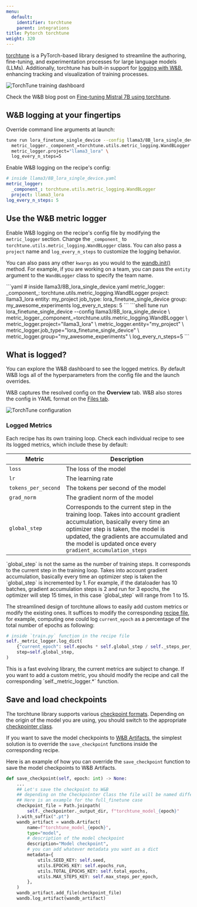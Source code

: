 ```yaml
---
menu:
  default:
    identifier: torchtune
    parent: integrations
title: Pytorch torchtune
weight: 320
---
```

<Card title="Try in Colab" href="https://colab.research.google.com/github/wandb/examples/blob/master/colabs/torchtune/torchtune_and_wandb.ipynb" icon="python"/>

[torchtune](https://pytorch.org/torchtune/stable/index.html) is a PyTorch-based library designed to streamline the authoring, fine-tuning, and experimentation processes for large language models (LLMs). Additionally, torchtune has built-in support for [logging with W&B](https://pytorch.org/torchtune/stable/deep_dives/wandb_logging.html), enhancing tracking and visualization of training processes.

<Frame>
    <img src="/images/integrations/torchtune_dashboard.png" alt="TorchTune training dashboard"  />
</Frame>

Check the W&B blog post on [Fine-tuning Mistral 7B using torchtune](https://wandb.ai/capecape/torchtune-mistral/reports/torchtune-The-new-PyTorch-LLM-fine-tuning-library---Vmlldzo3NTUwNjM0).

## W&B logging at your fingertips

<Tabs>
<Tab title="Command line">
Override command line arguments at launch:

```bash
tune run lora_finetune_single_device --config llama3/8B_lora_single_device \
  metric_logger._component_=torchtune.utils.metric_logging.WandBLogger \
  metric_logger.project="llama3_lora" \
  log_every_n_steps=5
```
</Tab>
<Tab title="Recipe">
Enable W&B logging on the recipe's config:

```yaml
# inside llama3/8B_lora_single_device.yaml
metric_logger:
  _component_: torchtune.utils.metric_logging.WandBLogger
  project: llama3_lora
log_every_n_steps: 5
```
</Tab>
</Tabs>

## Use the W&B metric logger

Enable W&B logging on the recipe's config file by modifying the `metric_logger` section. Change the `_component_` to `torchtune.utils.metric_logging.WandBLogger` class. You can also pass a `project` name and `log_every_n_steps` to customize the logging behavior.

You can also pass any other `kwargs` as you would to the [wandb.init()](/ref/python/functions/init) method. For example, if you are working on a team, you can pass the `entity` argument to the `WandBLogger` class to specify the team name.

<Tabs>
<Tab title="Recipe">
```yaml
# inside llama3/8B_lora_single_device.yaml
metric_logger:
  _component_: torchtune.utils.metric_logging.WandBLogger
  project: llama3_lora
  entity: my_project
  job_type: lora_finetune_single_device
  group: my_awesome_experiments
log_every_n_steps: 5
```
</Tab>
<Tab title="Command Line">
```shell
tune run lora_finetune_single_device --config llama3/8B_lora_single_device \
  metric_logger._component_=torchtune.utils.metric_logging.WandBLogger \
  metric_logger.project="llama3_lora" \
  metric_logger.entity="my_project" \
  metric_logger.job_type="lora_finetune_single_device" \
  metric_logger.group="my_awesome_experiments" \
  log_every_n_steps=5
```
</Tab>
</Tabs>

## What is logged?

You can explore the W&B dashboard to see the logged metrics. By default W&B logs all of the hyperparameters from the config file and the launch overrides.

W&B captures the resolved config on the **Overview** tab. W&B also stores the config in YAML format on the [Files tab](https://wandb.ai/capecape/torchtune/runs/joyknwwa/files).

<Frame>
    <img src="/images/integrations/torchtune_config.png" alt="TorchTune configuration"  />
</Frame>

### Logged Metrics

Each recipe has its own training loop. Check each individual recipe to see its logged metrics, which include these by default:

| Metric | Description |
| --- | --- |
| `loss` | The loss of the model |
| `lr` | The learning rate |
| `tokens_per_second` | The tokens per second of the model |
| `grad_norm` | The gradient norm of the model |
| `global_step` | Corresponds to the current step in the training loop. Takes into account gradient accumulation, basically every time an optimizer step is taken, the model is updated, the gradients are accumulated and the model is updated once every `gradient_accumulation_steps` |

<Note>
`global_step` is not the same as the number of training steps. It corresponds to the current step in the training loop. Takes into account gradient accumulation, basically every time an optimizer step is taken the `global_step` is incremented by 1. For example, if the dataloader has 10 batches, gradient accumulation steps is 2 and run for 3 epochs, the optimizer will step 15 times, in this case `global_step` will range from 1 to 15.
</Note>

The streamlined design of torchtune allows to easily add custom metrics or modify the existing ones. It suffices to modify the corresponding [recipe file](https://github.com/pytorch/torchtune/tree/main/recipes), for example, computing one could log `current_epoch` as a percentage of the total number of epochs as following:

```python
# inside `train.py` function in the recipe file
self._metric_logger.log_dict(
    {"current_epoch": self.epochs * self.global_step / self._steps_per_epoch},
    step=self.global_step,
)
```

<Note>
This is a fast evolving library, the current metrics are subject to change. If you want to add a custom metric, you should modify the recipe and call the corresponding `self._metric_logger.*` function.
</Note>

## Save and load checkpoints

The torchtune library supports various [checkpoint formats](https://pytorch.org/torchtune/stable/deep_dives/checkpointer.html). Depending on the origin of the model you are using, you should switch to the appropriate [checkpointer class](https://pytorch.org/torchtune/stable/deep_dives/checkpointer.html).

If you want to save the model checkpoints to [W&B Artifacts](/guides/core/artifacts/), the simplest solution is to override the `save_checkpoint` functions inside the corresponding recipe. 

Here is an example of how you can override the `save_checkpoint` function to save the model checkpoints to W&B Artifacts.

```python
def save_checkpoint(self, epoch: int) -> None:
    ...
    ## Let's save the checkpoint to W&B
    ## depending on the Checkpointer Class the file will be named differently
    ## Here is an example for the full_finetune case
    checkpoint_file = Path.joinpath(
        self._checkpointer._output_dir, f"torchtune_model_{epoch}"
    ).with_suffix(".pt")
    wandb_artifact = wandb.Artifact(
        name=f"torchtune_model_{epoch}",
        type="model",
        # description of the model checkpoint
        description="Model checkpoint",
        # you can add whatever metadata you want as a dict
        metadata={
            utils.SEED_KEY: self.seed,
            utils.EPOCHS_KEY: self.epochs_run,
            utils.TOTAL_EPOCHS_KEY: self.total_epochs,
            utils.MAX_STEPS_KEY: self.max_steps_per_epoch,
        },
    )
    wandb_artifact.add_file(checkpoint_file)
    wandb.log_artifact(wandb_artifact)
```
